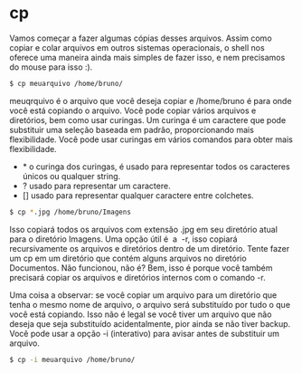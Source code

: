 # cp

Vamos começar a fazer algumas cópias desses arquivos. Assim como copiar e colar arquivos em outros sistemas operacionais, o shell nos oferece uma maneira ainda mais simples de fazer isso, e nem precisamos do mouse para isso :).

```bash
$ cp meuarquivo /home/bruno/
```

meuqrquivo é o arquivo que você deseja copiar e /home/bruno é para onde você está copiando o arquivo. Você pode copiar vários arquivos e diretórios, bem como usar curingas. Um curinga é um caractere que pode substituir uma seleção baseada em padrão, proporcionando mais flexibilidade. Você pode usar curingas em vários comandos para obter mais flexibilidade.

- \* o curinga dos curingas, é usado para representar todos os caracteres únicos ou qualquer string.
- ? usado para representar um caractere.
- \[\] usado para representar qualquer caractere entre colchetes.

```bash
$ cp *.jpg /home/bruno/Imagens
```

Isso copiará todos os arquivos com extensão .jpg em seu diretório atual para o diretório Imagens. Uma opção útil é  a  -r, isso copiará recursivamente os arquivos e diretórios dentro de um diretório. Tente fazer um cp em um diretório que contém alguns arquivos no diretório Documentos. Não funcionou, não é? Bem, isso é porque você também precisará copiar os arquivos e diretórios internos com o comando -r.

Uma coisa a observar: se você copiar um arquivo para um diretório que tenha o mesmo nome de arquivo, o arquivo será substituído por tudo o que você está copiando. Isso não é legal se você tiver um arquivo que não deseja que seja substituído acidentalmente, pior ainda se não tiver backup. Você pode usar a opção -i (interativo) para avisar antes de substituir um arquivo.

```bash
$ cp -i meuarquivo /home/bruno/
```